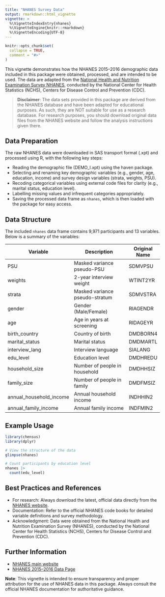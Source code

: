 ```yaml
---
title: "NHANES Survey Data"
output: rmarkdown::html_vignette
vignette: >
  %\VignetteIndexEntry{nhanes}
  %\VignetteEngine{knitr::rmarkdown}
  %\VignetteEncoding{UTF-8}
---
```


```r
knitr::opts_chunk$set(
  collapse = TRUE,
  comment = "#>"
)
```

This vignette demonstrates how the NHANES 2015–2016 demographic data included in this package were obtained, processed, and are intended to be used. The data are adapted from the [National Health and Nutrition Examination Survey NHANES](https://www.cdc.gov/nchs/nhanes/), conducted by the National Center for Health Statistics (NCHS), Centers for Disease Control and Prevention (CDC). 

> **Disclaimer**: The data sets provided in this package are derived from the NHANES database and have been adapted for educational purposes. As such, they are NOT suitable for use as a research database. For research purposes, you should download original data files from the NHANES website and follow the analysis instructions given there.

## Data Preparation

The raw NHANES data were downloaded in SAS transport format (.xpt) and processed using R, with the following key steps:

-   Reading the demographic file (DEMO_I.xpt) using the haven package.
-   Selecting and renaming key demographic variables (e.g., gender, age, education, income) and survey design variables (strata, weights, PSU).
-   Recoding categorical variables using external code files for clarity (e.g., marital status, education level).
-   Labelling missing values and infrequent categories appropriately.
-   Saving the processed data frame as `nhanes`, which is then loaded with the package for easy access.

## Data Structure

The included `nhanes` data frame contains 9,971 participants and 13 variables. Below is a summary of the variables:

| Variable                | Description                    | Original Name |
|-------------------------|--------------------------------|---------------|
| PSU                     | Masked variance pseudo-PSU     | SDMVPSU       |
| weights                 | 2-year interview weight        | WTINT2YR      |
| strata                  | Masked variance pseudo-stratum | SDMVSTRA      |
| gender                  | Gender (Male/Female)           | RIAGENDR      |
| age                     | Age in years at screening      | RIDAGEYR      |
| birth_country           | Country of birth               | DMDBORN4      |
| marital_status          | Marital status                 | DMDMARTL      |
| interview_lang          | Interview language             | SIALANG       |
| edu_level               | Education level                | DMDHREDU      |
| household_size          | Number of people in household  | DMDHHSIZ      |
| family_size             | Number of people in family     | DMDFMSIZ      |
| annual_household_income | Annual household income        | INDHHIN2      |
| annual_family_income    | Annual family income           | INDFMIN2      |

## Example Usage

```r
library(chensus)
library(dplyr)
```

```r
# View the structure of the data
glimpse(nhanes)

# Count participants by education level
nhanes |>
  count(edu_level)
```

## Best Practices and References

- For research: Always download the latest, official data directly from the [NHANES website](https://www.cdc.gov/nchs/nhanes/).
- Documentation: Refer to the official NHANES code books for detailed variable definitions and survey methodology.
- Acknowledgment: Data were obtained from the National Health and Nutrition Examination Survey (NHANES), conducted by the National Center for Health Statistics (NCHS), Centers for Disease Control and Prevention (CDC).

## Further Information

- [NHANES main website](https://www.cdc.gov/nchs/nhanes/)
- [NHANES 2015–2016 Data Page](https://wwwn.cdc.gov/nchs/nhanes/search/DataPage.aspx?Component=Demographics&Cycle=2015-2016)

**Note**: This vignette is intended to ensure transparency and proper attribution for the use of NHANES data in this package. Always consult the official NHANES documentation for authoritative guidance.
